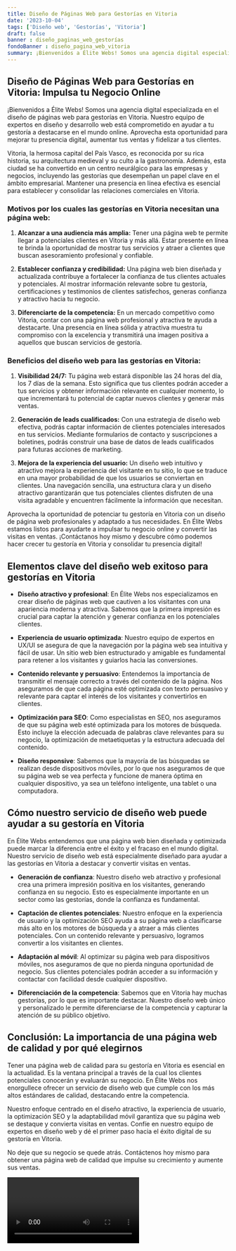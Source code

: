 ```yaml
---
title: Diseño de Páginas Web para Gestorías en Vitoria
date: '2023-10-04'
tags: ['Diseño web', 'Gestorías', 'Vitoria']
draft: false
banner : diseño_paginas_web_gestorías
fondoBanner : diseño_pagina_web_vitoria
summary: ¡Bienvenidos a Élite Webs! Somos una agencia digital especializada en el diseño de páginas web para gestorías en Vitoria. Nuestro equipo de expertos en diseño y desarrollo web está comprometido en ayudar a tu gestoría a destacarse en el mundo online. Aprovecha esta oportunidad para mejorar tu presencia digital, aumentar tus ventas y fidelizar a tus clientes.
---
```


## **Diseño de Páginas Web para Gestorías en Vitoria: Impulsa tu Negocio Online**

¡Bienvenidos a Élite Webs! Somos una agencia digital especializada en el diseño de páginas web para gestorías en Vitoria. Nuestro equipo de expertos en diseño y desarrollo web está comprometido en ayudar a tu gestoría a destacarse en el mundo online. Aprovecha esta oportunidad para mejorar tu presencia digital, aumentar tus ventas y fidelizar a tus clientes.

Vitoria, la hermosa capital del País Vasco, es reconocida por su rica historia, su arquitectura medieval y su culto a la gastronomía. Además, esta ciudad se ha convertido en un centro neurálgico para las empresas y negocios, incluyendo las gestorías que desempeñan un papel clave en el ámbito empresarial. Mantener una presencia en línea efectiva es esencial para establecer y consolidar las relaciones comerciales en Vitoria.

### **Motivos por los cuales las gestorías en Vitoria necesitan una página web:**

1. **Alcanzar a una audiencia más amplia:** Tener una página web te permite llegar a potenciales clientes en Vitoria y más allá. Estar presente en línea te brinda la oportunidad de mostrar tus servicios y atraer a clientes que buscan asesoramiento profesional y confiable.

2. **Establecer confianza y credibilidad:** Una página web bien diseñada y actualizada contribuye a fortalecer la confianza de tus clientes actuales y potenciales. Al mostrar información relevante sobre tu gestoría, certificaciones y testimonios de clientes satisfechos, generas confianza y atractivo hacia tu negocio.

3. **Diferenciarte de la competencia:** En un mercado competitivo como Vitoria, contar con una página web profesional y atractiva te ayuda a destacarte. Una presencia en línea sólida y atractiva muestra tu compromiso con la excelencia y transmitirá una imagen positiva a aquellos que buscan servicios de gestoría.

### **Beneficios del diseño web para las gestorías en Vitoria:**

1. **Visibilidad 24/7:** Tu página web estará disponible las 24 horas del día, los 7 días de la semana. Esto significa que tus clientes podrán acceder a tus servicios y obtener información relevante en cualquier momento, lo que incrementará tu potencial de captar nuevos clientes y generar más ventas.

2. **Generación de leads cualificados:** Con una estrategia de diseño web efectiva, podrás captar información de clientes potenciales interesados en tus servicios. Mediante formularios de contacto y suscripciones a boletines, podrás construir una base de datos de leads cualificados para futuras acciones de marketing.

3. **Mejora de la experiencia del usuario:** Un diseño web intuitivo y atractivo mejora la experiencia del visitante en tu sitio, lo que se traduce en una mayor probabilidad de que los usuarios se conviertan en clientes. Una navegación sencilla, una estructura clara y un diseño atractivo garantizarán que tus potenciales clientes disfruten de una visita agradable y encuentren fácilmente la información que necesitan.

Aprovecha la oportunidad de potenciar tu gestoría en Vitoria con un diseño de página web profesionales y adaptado a tus necesidades. En Élite Webs estamos listos para ayudarte a impulsar tu negocio online y convertir las visitas en ventas. ¡Contáctanos hoy mismo y descubre cómo podemos hacer crecer tu gestoría en Vitoria y consolidar tu presencia digital!

<GifSeo />

<Cta />

## Elementos clave del diseño web exitoso para gestorías en Vitoria

- **Diseño atractivo y profesional**: En Élite Webs nos especializamos en crear diseño de páginas web que cautiven a los visitantes con una apariencia moderna y atractiva. Sabemos que la primera impresión es crucial para captar la atención y generar confianza en los potenciales clientes.

- **Experiencia de usuario optimizada**: Nuestro equipo de expertos en UX/UI se asegura de que la navegación por la página web sea intuitiva y fácil de usar. Un sitio web bien estructurado y amigable es fundamental para retener a los visitantes y guiarlos hacia las conversiones.

- **Contenido relevante y persuasivo**: Entendemos la importancia de transmitir el mensaje correcto a través del contenido de la página. Nos aseguramos de que cada página esté optimizada con texto persuasivo y relevante para captar el interés de los visitantes y convertirlos en clientes.

- **Optimización para SEO**: Como especialistas en SEO, nos aseguramos de que su página web esté optimizada para los motores de búsqueda. Esto incluye la elección adecuada de palabras clave relevantes para su negocio, la optimización de metaetiquetas y la estructura adecuada del contenido.

- **Diseño responsive**: Sabemos que la mayoría de las búsquedas se realizan desde dispositivos móviles, por lo que nos aseguramos de que su página web se vea perfecta y funcione de manera óptima en cualquier dispositivo, ya sea un teléfono inteligente, una tablet o una computadora.

## Cómo nuestro servicio de diseño web puede ayudar a su gestoría en Vitoria

En Élite Webs entendemos que una página web bien diseñada y optimizada puede marcar la diferencia entre el éxito y el fracaso en el mundo digital. Nuestro servicio de diseño web está especialmente diseñado para ayudar a las gestorías en Vitoria a destacar y convertir visitas en ventas.

- **Generación de confianza**: Nuestro diseño web atractivo y profesional crea una primera impresión positiva en los visitantes, generando confianza en su negocio. Esto es especialmente importante en un sector como las gestorías, donde la confianza es fundamental.

- **Captación de clientes potenciales**: Nuestro enfoque en la experiencia de usuario y la optimización SEO ayuda a su página web a clasificarse más alto en los motores de búsqueda y a atraer a más clientes potenciales. Con un contenido relevante y persuasivo, logramos convertir a los visitantes en clientes.

- **Adaptación al móvil**: Al optimizar su página web para dispositivos móviles, nos aseguramos de que no pierda ninguna oportunidad de negocio. Sus clientes potenciales podrán acceder a su información y contactar con facilidad desde cualquier dispositivo.

- **Diferenciación de la competencia**: Sabemos que en Vitoria hay muchas gestorías, por lo que es importante destacar. Nuestro diseño web único y personalizado le permite diferenciarse de la competencia y capturar la atención de su público objetivo.

## Conclusión: La importancia de una página web de calidad y por qué elegirnos

Tener una página web de calidad para su gestoría en Vitoria es esencial en la actualidad. Es la ventana principal a través de la cual los clientes potenciales conocerán y evaluarán su negocio. En Élite Webs nos enorgullece ofrecer un servicio de diseño web que cumple con los más altos estándares de calidad, destacando entre la competencia.

Nuestro enfoque centrado en el diseño atractivo, la experiencia de usuario, la optimización SEO y la adaptabilidad móvil garantiza que su página web se destaque y convierta visitas en ventas. Confíe en nuestro equipo de expertos en diseño web y dé el primer paso hacia el éxito digital de su gestoría en Vitoria.

No deje que su negocio se quede atrás. Contáctenos hoy mismo para obtener una página web de calidad que impulse su crecimiento y aumente sus ventas.

<Video />

<CtaBot job='Gestorías' city='Vitoria'/>

<Gmaps query='Vitoria+españa+maps' />